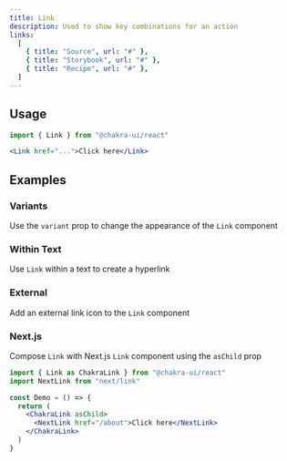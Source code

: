 ```yaml
---
title: Link
description: Used to show key combinations for an action
links:
  [
    { title: "Source", url: "#" },
    { title: "Storybook", url: "#" },
    { title: "Recipe", url: "#" },
  ]
---
```


<ExampleTabs name="link-basic" />

## Usage

```jsx
import { Link } from "@chakra-ui/react"
```

```jsx
<Link href="...">Click here</Link>
```

## Examples

### Variants

Use the `variant` prop to change the appearance of the `Link` component

<ExampleTabs name="link-with-variants" />

### Within Text

Use `Link` within a text to create a hyperlink

<ExampleTabs name="link-within-text" />

### External

Add an external link icon to the `Link` component

<ExampleTabs name="link-with-external" />

### Next.js

Compose `Link` with Next.js `Link` component using the `asChild` prop

```jsx
import { Link as ChakraLink } from "@chakra-ui/react"
import NextLink from "next/link"

const Demo = () => {
  return (
    <ChakraLink asChild>
      <NextLink href="/about">Click here</NextLink>
    </ChakraLink>
  )
}
```
